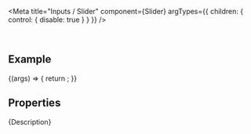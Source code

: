 
<Meta
  title="Inputs / Slider"
  component={Slider}
  argTypes={{
    children: { control: { disable: true } }
  }}
/>

<DocsHeader since="0.13.0" />

<br />

## Example

<Canvas>
  <Story name="Default">
    {(args) => {
      return <Slider {...args} />;
    }}
  </Story>
</Canvas>

## Properties

<ArgsTableWithNote story="." />

<Markdown>{Description}</Markdown>

<Footer />
